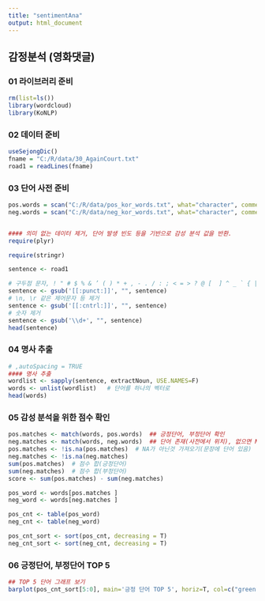 ```yaml
---
title: "sentimentAna"
output: html_document
---
```


## 감정분석 (영화댓글)

### 01 라이브러리 준비
```r
rm(list=ls())
library(wordcloud)
library(KoNLP)
```

### 02 데이터 준비

```r
useSejongDic()
fname = "C:/R/data/30_AgainCourt.txt"
road1 = readLines(fname)
```

### 03 단어 사전 준비
```r
pos.words = scan("C:/R/data/pos_kor_words.txt", what="character", comment.char=";")
neg.words = scan("C:/R/data/neg_kor_words.txt", what="character", comment.char=";")


#### 의미 없는 데이터 제거, 단어 발생 빈도 등을 기반으로 감성 분석 값을 반환.
require(plyr)

require(stringr)

sentence <- road1

# 구두점 문자, ! " # $ % & ’ ( ) * + , - . / : ; < = > ? @ [  ] ^ _ ` { | } ~. 제거
sentence <- gsub('[[:punct:]]', "", sentence)  
# \n, \r 같은 제어문자 등 제거
sentence <- gsub('[[:cntrl:]]', "", sentence)
# 숫자 제거
sentence <- gsub('\\d+', "", sentence)
head(sentence)

```

### 04 명사 추출
```r
# ,autoSpacing = TRUE
#### 명사 추출
wordlist <- sapply(sentence, extractNoun, USE.NAMES=F)
words <- unlist(wordlist)   # 단어를 하나의 벡터로 
head(words)
```

### 05 감성 분석을 위한 점수 확인
```r
pos.matches <- match(words, pos.words)  ## 긍정단어, 부정단어 확인
neg.matches <- match(words, neg.words)  ## 단어 존재(사전에서 위치), 없으면 NA
pos.matches <- !is.na(pos.matches)  # NA가 아닌것 가져오기(문장에 단어 있음)
neg.matches <- !is.na(neg.matches)
sum(pos.matches)  # 점수 합(긍정단어)
sum(neg.matches)  # 점수 합(부정단어) 
score <- sum(pos.matches) - sum(neg.matches)

pos_word <- words[pos.matches ]
neg_word <- words[neg.matches ]

pos_cnt <- table(pos_word)
neg_cnt <- table(neg_word)

pos_cnt_sort <- sort(pos_cnt, decreasing = T)
neg_cnt_sort <- sort(neg_cnt, decreasing = T)

```

### 06 긍정단어, 부정단어 TOP 5
```r
## TOP 5 단어 그래프 보기
barplot(pos_cnt_sort[5:0], main='긍정 단어 TOP 5', horiz=T, col=c("green", "blue", "yellow"))
```


